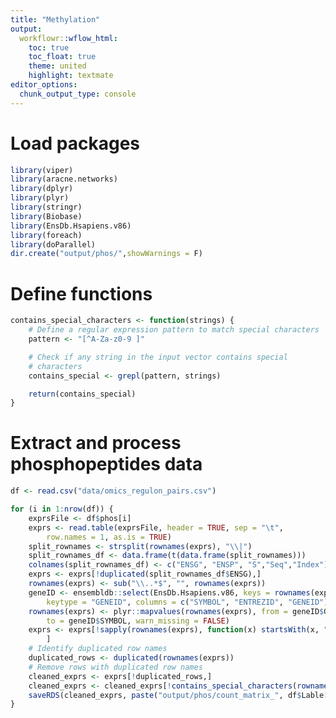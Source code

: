 ```yaml
---
title: "Methylation"
output:
  workflowr::wflow_html:
    toc: true
    toc_float: true
    theme: united
    highlight: textmate
editor_options:
  chunk_output_type: console
---
```


# Load packages
```r
library(viper)
library(aracne.networks)
library(dplyr)
library(plyr)
library(stringr)
library(Biobase)
library(EnsDb.Hsapiens.v86)
library(foreach)
library(doParallel)
dir.create("output/phos/",showWarnings = F)
```

# Define functions
```r
contains_special_characters <- function(strings) {
    # Define a regular expression pattern to match special characters
    pattern <- "[^A-Za-z0-9 ]"

    # Check if any string in the input vector contains special
    # characters
    contains_special <- grepl(pattern, strings)

    return(contains_special)
}
```

# Extract and process phosphopeptides data

```r
df <- read.csv("data/omics_regulon_pairs.csv")
```

```r
for (i in 1:nrow(df)) {
    exprsFile <- df$phos[i]
    exprs <- read.table(exprsFile, header = TRUE, sep = "\t",
        row.names = 1, as.is = TRUE)
    split_rownames <- strsplit(rownames(exprs), "\\|")
    split_rownames_df <- data.frame(t(data.frame(split_rownames)))
    colnames(split_rownames_df) <- c("ENSG", "ENSP", "S","Seq","Index")
    exprs <- exprs[!duplicated(split_rownames_df$ENSG),]
    rownames(exprs) <- sub("\\..*$", "", rownames(exprs))
    geneID <- ensembldb::select(EnsDb.Hsapiens.v86, keys = rownames(exprs),
        keytype = "GENEID", columns = c("SYMBOL", "ENTREZID", "GENEID"))
    rownames(exprs) <- plyr::mapvalues(rownames(exprs), from = geneID$GENEID,
        to = geneID$SYMBOL, warn_missing = FALSE)
    exprs <- exprs[!sapply(rownames(exprs), function(x) startsWith(x, "ENSG")),
        ]
    # Identify duplicated row names
    duplicated_rows <- duplicated(rownames(exprs))
    # Remove rows with duplicated row names
    cleaned_exprs <- exprs[!duplicated_rows,]
    cleaned_exprs <- cleaned_exprs[!contains_special_characters(rownames(cleaned_exprs)),]
    saveRDS(cleaned_exprs, paste("output/phos/count_matrix_", df$Lable[i], ".RDS", sep = ""))
}
```
